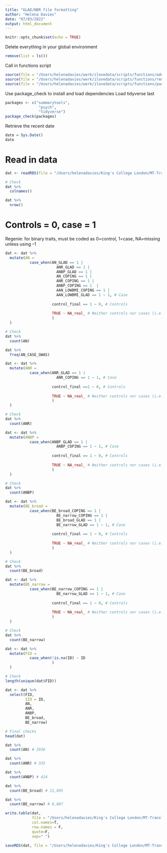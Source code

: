 ```yaml
---
title: "GLAD/NBR file formatting"
author: "Helena Davies"
date: "07/03/2022"
output: html_document
---
```


```r
knitr::opts_chunk$set(echo = TRUE)
```

Delete everything in your global environment
```r
remove(list = ls())
```

Call in functions script
```r
source(file = "/Users/helenadavies/werk/ilovedata/scripts/functions/add_numeric.R")
source(file = "/Users/helenadavies/werk/ilovedata/scripts/functions/remove_duplicates.R")
source(file = "/Users/helenadavies/werk/ilovedata/scripts/functions/package_check.R")
```

Use package_check to install and load dependencies
Load tidyverse last
```r
packages <- c("summarytools",
               "psych",
               "tidyverse")
package_check(packages)
```

Retrieve the recent date
```r
date = Sys.Date()
date
```

# Read in data
```r
dat <- readRDS(file = "/Users/helenadavies/King's College London/MT-Translational Neuropsychiatric Genomics - Helena_Davies_PhD - Helena_Davies_PhD/PGC_Freeze3_cases/data_cleaned/PGC_GLAD_NBR_case_control_all_pheno_280322.rds")

# Check
dat %>%
  colnames()

dat %>%
  nrow()
```
# Controls = 0, case = 1
Regenie: for binary traits, must be coded as 0=control, 1=case, NA=missing unless using --1
```r
dat <- dat %>%
  mutate(AN =
           case_when(AN_GLAD == 1 |
                       ANR_GLAD == 1 |
                       ANBP_GLAD == 1 |
                       AN_COPING == 1 |
                       ANR_COPING == 1 |
                       ANBP_COPING == 1  |
                       AAN_LOWBMI_COPING == 1 |
                       AAN_LOWBMI_GLAD == 1 ~ 1, # Case
                     
                     control_final == 1 ~ 0, # Controls 
                     
                     TRUE ~ NA_real_ # Neither controls nor cases (i.e., BE cases)
                     )
  )

# Check
dat %>%
  count(AN)

dat %>%
  freq(AN_CASE_GWAS)
```
```r
dat <- dat %>%
  mutate(ANR =
           case_when(ANR_GLAD == 1 |
                       ANR_COPING == 1 ~ 1, # Case
                     
                     control_final ==1 ~ 0, # Controls 
                     
                     TRUE ~ NA_real_ # Neither controls nor cases (i.e., BE cases)
                     )
  )

# Check
dat %>%
  count(ANR)
```

```r
dat <- dat %>%
  mutate(ANBP =
           case_when(ANBP_GLAD == 1 |
                       ANBP_COPING == 1 ~ 1, # Case
                     
                     control_final == 1 ~ 0, # Controls 
                     
                     TRUE ~ NA_real_ # Neither controls nor cases (i.e., BE cases)
                     )
  )

# Check
dat %>%
  count(ANBP)
```

```r
dat <- dat %>%
  mutate(BE_broad =
           case_when(BE_broad_COPING == 1 |
                       BE_narrow_COPING == 1 |
                       BE_broad_GLAD == 1 |
                       BE_narrow_GLAD == 1 ~ 1, # Case
                     
                     control_final == 1 ~ 0, # Controls 
                     
                     TRUE ~ NA_real_ # Neither controls nor cases (i.e., AN cases)
                     )
  )

# Check
dat %>%
  count(BE_broad)
```

```r
dat <- dat %>%
  mutate(BE_narrow =
           case_when(BE_narrow_COPING == 1 |
                       BE_narrow_GLAD == 1 ~ 1, # Case
                     
                     control_final == 1 ~ 0, # Controls 
                     
                     TRUE ~ NA_real_ # Neither controls nor cases (i.e., AN cases)
                     )
  )

# Check
dat %>%
  count(BE_narrow)
```

```r
dat <- dat %>%
  mutate(FID =
           case_when(!is.na(ID) ~ ID
                     )
  )

# Check
length(unique(dat$FID))
```

```r
dat <- dat %>%
  select(FID,
         IID = ID,
         AN,
         ANR,
         ANBP,
         BE_broad,
         BE_narrow)

# Final checks
head(dat)

dat %>%
  count(AN) # 2936  

dat %>%
  count(ANR) # 335

dat %>%
  count(ANBP) # 424

dat %>%
  count(BE_broad) # 11,695

dat %>%
  count(BE_narrow) # 8,887
```

```r
write.table(dat,
            file = "/Users/helenadavies/King's College London/MT-Translational Neuropsychiatric Genomics - Helena_Davies_PhD - Helena_Davies_PhD/PGC_Freeze3_cases/data_cleaned/GLAD_NBR_PGCED3_pheno_formatted_280322.txt",
            col.names=T,
            row.names = F,
            quote=F,
            sep=" ")

saveRDS(dat, file = "/Users/helenadavies/King's College London/MT-Translational Neuropsychiatric Genomics - Helena_Davies_PhD - Helena_Davies_PhD/PGC_Freeze3_cases/data_cleaned/GLAD_NBR_PGCED3_pheno_formatted_280322.rds")
```
